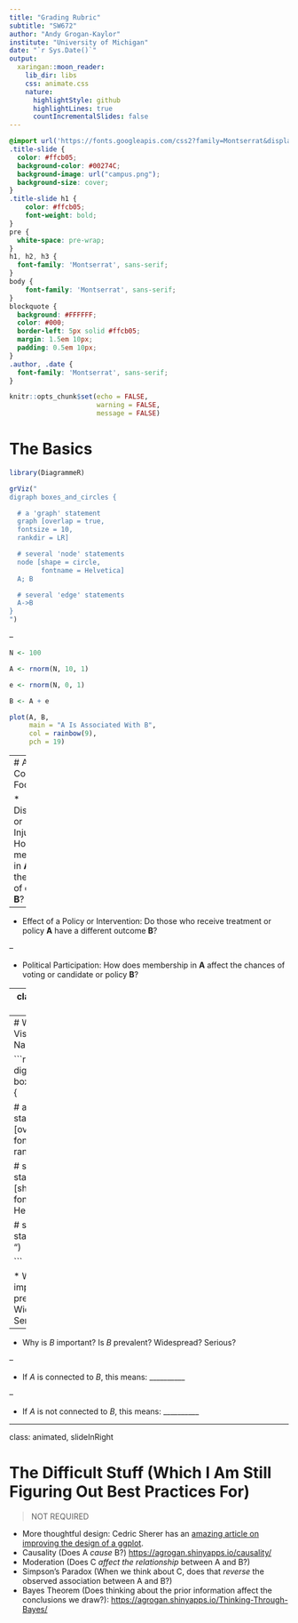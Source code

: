 ```yaml
---
title: "Grading Rubric"
subtitle: "SW672"
author: "Andy Grogan-Kaylor"
institute: "University of Michigan"
date: "`r Sys.Date()`"
output:
  xaringan::moon_reader:
    lib_dir: libs
    css: animate.css
    nature:
      highlightStyle: github
      highlightLines: true
      countIncrementalSlides: false
---
```


```css

@import url('https://fonts.googleapis.com/css2?family=Montserrat&display=swap');
.title-slide { 
  color: #ffcb05;
  background-color: #00274C; 
  background-image: url("campus.png");
  background-size: cover;
}
.title-slide h1 {
    color: #ffcb05;
    font-weight: bold;
}
pre {
  white-space: pre-wrap;
}
h1, h2, h3 {
  font-family: 'Montserrat', sans-serif;
}
body { 
    font-family: 'Montserrat', sans-serif;
}
blockquote {
  background: #FFFFFF;
  color: #000;
  border-left: 5px solid #ffcb05;
  margin: 1.5em 10px;
  padding: 0.5em 10px;
}
.author, .date {
  font-family: 'Montserrat', sans-serif;
}

```

```r

knitr::opts_chunk$set(echo = FALSE,
                      warning = FALSE,
                      message = FALSE)

```

# The Basics

```r

library(DiagrammeR)

grViz("
digraph boxes_and_circles {

  # a 'graph' statement
  graph [overlap = true, 
  fontsize = 10,
  rankdir = LR]

  # several 'node' statements
  node [shape = circle,
        fontname = Helvetica]
  A; B

  # several 'edge' statements
  A->B
}
")

```

--

```r

N <- 100

A <- rnorm(N, 10, 1)

e <- rnorm(N, 0, 1)

B <- A + e

plot(A, B, 
     main = "A Is Associated With B", 
     col = rainbow(9),
     pch = 19)

```


---
# A Conceptual Focus

* Disparities or Injustices: How does membership in **A** affect the chances of outcome **B**?

--

* Effect of a Policy or Intervention: Do those who receive treatment or policy **A** have a different outcome **B**?

--

* Political Participation: How does membership in **A** affect the chances of voting or candidate or policy **B**?

---
class: animated, slideInRight

# Think Carefully About Design Elements

1. Geometry: bars; lines; points; etc.
2. Use of color
3. Well labeled axes
4. Good informative title

```r

x <- round(rnorm(100, 100, 10), digits = 0)

```

```r

library(ggplot2)

library(ggbeeswarm)

ggplot(data = NULL,
       aes(x = x,
           fill = factor(x))) +
  geom_histogram() +
  geom_label(aes(x = 120, 
                 y = 10, 
                 label = "possibly \ninformative \nkey takeaway"),
             size = 2, 
             fill = "white",
             color = "red") +
  ylab("possibly another \ndimension of the data") +
  xlab("one dimension of the data") +
  labs(title = "Informative Title",
       subtitle = "Maybe The Title Is Even Your Main Takeaway",
       caption = "Every extra 'dimension' (x axis, y axis, color, shape) 
       should convey information.
       \n Words should be spelled out.") + 
  theme_minimal() +
  theme(legend.position = "none")

```


---
# Wrap Your Visual In A Narrative

```r

grViz("
digraph boxes_and_circles {

  # a 'graph' statement
  graph [overlap = true, 
  fontsize = 10,
  rankdir = LR]

  # several 'node' statements
  node [shape = circle,
        fontname = Helvetica]
  A; B

  # several 'edge' statements
  A->B
}
")

```

* Why is *A* important? Is *A* prevalent? Widespread? Serious?

--

* Why is *B* important? Is *B* prevalent? Widespread? Serious?

--

* If *A* is connected to *B*, this means: __________

--

* If *A* is not connected to *B*, this means: __________

---
class: animated, slideInRight

# The Difficult Stuff (Which I Am Still Figuring Out Best Practices For)

> NOT REQUIRED

* More thoughtful design: Cedric Sherer has an [amazing article on improving the design of a ggplot](https://cedricscherer.netlify.app/2019/05/17/the-evolution-of-a-ggplot-ep.-1/).
* Causality (Does A *cause* B?) [https://agrogan.shinyapps.io/causality/](https://agrogan.shinyapps.io/causality/)
* Moderation (Does C *affect the relationship* between A and B?)
* Simpson's Paradox (When we think about C, does that *reverse* the observed association between A and B?)
* Bayes Theorem (Does thinking about the prior information affect the conclusions we draw?): [https://agrogan.shinyapps.io/Thinking-Through-Bayes/](https://agrogan.shinyapps.io/Thinking-Through-Bayes/)








